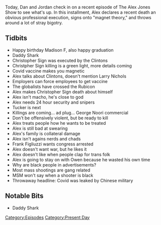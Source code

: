 {{DEFAULTSORT:
    #_EPISODE_0567:June 13, 2021
}}{{Episode
    | title           = June 13, 2021
    | caption         = Listen to this episode on [https://knowledgefight.libsyn.com/567-june-13-2021 Libsyn] [https://open.spotify.com/episode/3qpyFTyPvZWCoe3xXyjWyo Spotify], Read the [[Transcript/567: June 13, 2021|Unofficial Transcript]], View discussion on [https://reddit.com/o2f1fv Reddit]
    | episodeNumber   = 567
    | length          = 01:10:19
    | airDate         = June 18, 2021
    | coverageDate    = June 13, 2021
    | episodeType     = [[:Category:Present Day|Present Day]]
    | appearance      = [[Christopher Sign]], [[Tucker Carlson]], [[George Noory]], [[Frank Figliuzzi]], [[Owen Shroyer]]
    | oocDrop         = I would never say if I die, start a civil war
    | previousEpisode = [[566: May 21, 2003]]
    | nextEpisode     = [[568: June 19, 2021]]
}}

{{Stub}}

Today, Dan and Jordan check in on a recent episode of The Alex Jones Show to see what's up.  In this installment, Alex declares a recent death an obvious professional execution, signs onto "magnet theory," and throws around a lot of stray bigotry.

==Tidbits==

*Happy birthday Madison F, also happy graduation
*Daddy Shark
*Christopher Sign was executed by the Clintons
*Christpher Sign killing is a green light, more details coming
*Covid vaccine makes you magnetic
*Alex talks about Clintons, doesn't mention Larry Nichols
*Employers can force employees to get vaccine
*The globalists have crossed the Rubicon
*Alex makes Christopher Sign death about himself
*Alex isn't macho, he's close to god
*Alex needs 24 hour security and snipers
*Tucker is next
*Killings are coming... ad plug... George Noori commercial
*Don't be offensively violent, but be ready to kill
*Alex treats people how he wants to be treated
*Alex is still bad at swearing
*Alex's family is collateral damage
*Alex isn't agains nerds and chads
*Frank Figliuzzi wants congress arrested
*Alex doesn't want war, but he likes it
*Alex doesn't like when people clap for trans folk
*Alex is going to stay on with Owen because he wasted his own time
*Why are black people in advertisements?
*Most mass shootings are gang related
*MSM won't say when a shooter is black
*Throwaway headline: Covid was leaked by Chinese military

==Notable Bits==

*Daddy Shark

[[Category:Episodes]]
[[Category:Present Day]]
